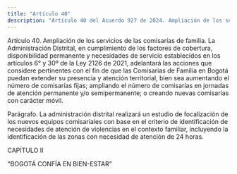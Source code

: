 ```yaml
---
title: "Artículo 40"
description: "Artículo 40 del Acuerdo 927 de 2024. Ampliación de los servicios de las comisarías de familia."
---
```


Artículo 40. Ampliación de los servicios de las comisarías de familia. La Administración Distrital, en cumplimiento de los factores de cobertura, disponibilidad permanente y necesidades de servicio establecidos en los artículos 6° y 30º de la Ley 2126 de 2021, adelantará las acciones que considere pertinentes con el fin de que las Comisarias de Familia en Bogotá puedan extender su presencia y atención territorial, bien sea aumentando el número de comisarías fijas; ampliando el número de comisarías en jornadas de atención permanente y/o semipermanente; o creando nuevas comisarías con carácter móvil.
 
Parágrafo. La administración distrital realizará un estudio de focalización de los nuevos equipos comisariales con base en el criterio de identificación de necesidades de atención de violencias en el contexto familiar, incluyendo la identificación de las zonas con necesidad de atención de 24 horas.
 
CAPÍTULO II
 
"BOGOTÁ CONFÍA EN BIEN-ESTAR"